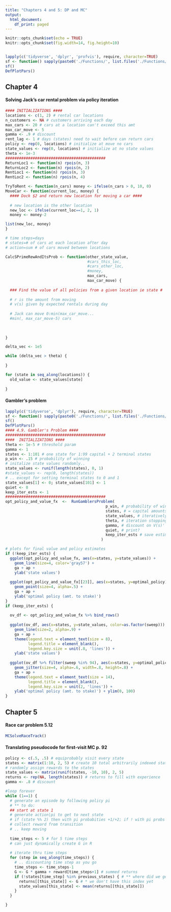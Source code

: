 ```yaml
---
title: "Chapters 4 and 5: DP and MC"
output:
  html_document:
    df_print: paged
---
```


```r
knitr::opts_chunk$set(echo = TRUE)
knitr::opts_chunk$set(fig.width=14, fig.height=10) 


lapply(c('tidyverse', 'dplyr', 'profvis'), require, character=TRUE)
sf <- function() sapply(paste0('./Functions/', list.files('./Functions/')), source)
sf()
DefPlotPars()
```

## Chapter 4

#### Solving Jack's car rental problem via policy iteration

```r
#### INITIALIZATIONS ####
locations <- c(1, 2) # rental car locations
n_customers <- NA # customers arriving each day
max_cars <- 20 # cars at a location can't exceed this amt
max_car_move <- 5
gamma <- .9 # discount
rent_lag <- 1 # days (states) need to wait before can return cars
policy <- rep(0, locations) # initialize at move no cars
state_values <- rep(0, locations) # initialize at no state values
theta <- 1e-3
############################################
ReturnLoc1 <- function(n) rpois(n, 3)
ReturnLoc2 <- function(n) rpois(n, 2)
RentLoc1 <- function(n) rpois(n, 3)
RentLoc2 <- function(n) rpois(n, 4)

TryToRent <- function(n_cars) money <- ifelse(n_cars > 0, 10, 0)
MoveCar <- function(current_loc, money) {
  #### Dock $2 and return new location for moving a car ####
  
  # new location is the other location
  new_loc <- ifelse(current_loc==1, 2, 1)
  money <- money-2

list(new_loc, money)     
}

# time steps=days
# states=# of cars at each location after day
# action=sum # of cars moved between locations

CalcSPrimeRewAndItsProb <- function(other_state_value, 
                                    #cars_this_loc, 
                                    #cars_other_loc, 
                                    #money,
                                    max_cars,
                                    max_car_move) {
  
  ### Find the value of all policies from a given location ie state #
  
  # r is the amount from moving 
  # v(s) given by expected rentals during day
  
  # Jack can move 0:min(max_car_move...
  #min(, max_car_move-5) cars
  
  
  
}

delta_vec <- 1e5

while (delta_vec > theta) {
  
}

for (state in seq_along(locations)) {
  old_value <- state_values[state]
  
}

```

#### Gambler's problem

```r
lapply(c('tidyverse', 'dplyr'), require, character=TRUE)
sf <- function() sapply(paste0('./Functions/', list.files('./Functions/')), source)
sf()
DefPlotPars()
#### 4.9. Gambler's Problem ####
############################################
####  INITIALIZATIONS ####
theta <- 1e-5 # threshold param
gamma <- 1
states <- 1:101 # one state for 1:99 capital + 2 terminal states
p_win <- .15 # probability of winning 
# initalize state values randomly.. 
state_values <- runif(length(states), 0, 1)
#state_values <- rep(0, length(states))
# .. except for setting terminal states to 0 and 1
state_values[1] <- 0; state_values[101] <- 1
quiet <- 0 
keep_iter_ests <- 1
############################################
opt_policy_and_value_fx  <-  RunGamblersProblem(
                                            p_win, # probability of winning bet
                                            states, # = capital amounts
                                            state_values, # iteratively updating state values
                                            theta, # iteration stopping criterion
                                            gamma, # discount on V(s)'
                                            quiet, # print?
                                            keep_iter_ests # save estimates from all sweeps?
                                          ) 

# plots for final value and policy estimates
if (!keep_iter_ests) {
  ggplot(opt_policy_and_value_fx, aes(x=states, y=state_values)) + 
    geom_line(size=4, color='gray57') + 
    ga + ap +
    ylab('state values')
  
  ggplot(opt_policy_and_value_fx[[23]], aes(x=states, y=optimal_policy)) + 
    geom_point(size=4, alpha=.5) +
    ga + ap +
    ylab('optimal policy (amt. to stake)')
} 
if (keep_iter_ests) {
  
  ov_df <- opt_policy_and_value_fx %>% bind_rows()
  
  ggplot(ov_df, aes(x=states, y=state_values, color=as.factor(sweep))) + 
    geom_line(size=2, alpha=.9) + 
    ga + ap + 
    theme(legend.text = element_text(size = 8),
          legend.title = element_blank(),
          legend.key.size = unit(.8, 'lines')) +
    ylab('state values')
  
  ggplot(ov_df %>% filter(sweep %in% 94), aes(x=states, y=optimal_policy, color=as.factor(sweep))) + 
    geom_jitter(size=4, alpha=.6, width=.8, height=.8) +
    ga + ap + 
    theme(legend.text = element_text(size = 14),
          legend.title = element_blank(),
          legend.key.size = unit(2, 'lines')) +
    ylab('optimal policy (amt. to stake)') + ylim(0, 100)
}
```


## Chapter 5  

#### Race car problem 5.12

```r
MCSolveRaceTrack()
```





#### Translating pseudocode for first-visit MC p. 92

```r
policy <- c(.5, .5) # equiprobably visit every state
states <- matrix(1:10, 2, 5) # create 10 total arbitrarily indexed states states
# randomly assign rewards to the states
state_values <- matrix(runif(states, -10, 10), 2, 5) 
returns <- rep(NA, length(states)) # returns to fill with experience
gamma <- .8 # discount

#loop forever
while (1==1) {
  # generate an episode by following policy pi
  # ** to do:
  ## start at state 1
  # generate action|pi to get to next state
  # if (state %% 2) then with pi probabities +1/+2; if ! with pi probs +2/+3
  # collect reward from transition
  # .. keep moving
  
  time_steps <- 5 # for 5 time steps
  # can just dynamically create G in R
  
  # iterate thru time steps
  for (step in seq_along(time_steps)) {
    # .. discounting time step as you go 
    time_steps <- time_steps-1
    G <- G * gamma + reward[time_steps+1] # summed returns
    if (!states[time_step] %in% previous_states) { # ** where did we get previous states?
      returns[[this_state]] <- G # * we don't have this index yet
      state_values[this_state] <- mean(returns[[this_state]]) 
    }
  }

}

```















